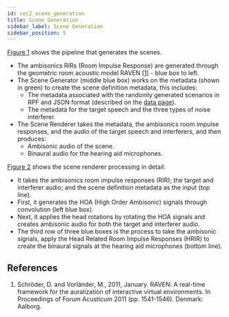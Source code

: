 ```yaml
---
id: cec2_scene_generation
title: Scene Generation
sidebar_label: Scene Generation
sidebar_position: 5
---
```



[Figure 1](#fig1) shows the pipeline that generates the scenes.

- The ambisonics RIRs (Room Impulse Response) are generated through the geometric room acoustic model RAVEN \[[1](#refs)\] - blue box to left.
- The Scene Generator (middle blue box) works on the metadata (shown in green) to create the scene definition metadata, this includes:
  - The metadata associated with the randomly generated scenarios in RPF and JSON format (described on the [data page](./cec2_data)).
  - The metadata for the target speech and the three types of noise interferer.
- The Scene Renderer takes the metadata, the ambisonics room impulse responses, and the audio of the target speech and interferers, and then produces:
  - Ambisonic audio of the scene.
  - Binaural audio for the hearing aid microphones.



[Figure 2](#fig2) shows the scene renderer processing in detail:

- It takes the ambisonics room impulse responses (RIR); the target and interferer audio; and the scene definition metadata as the input (top line).
- First, it generates the HOA (High Order Ambisonic) signals through convolution (left blue box).
- Next, it applies the head rotations by rotating the HOA signals and creates ambisonic audio for both the target and interferer audio.
- The third row of three blue boxes is the process to take the ambisonic signals, apply the Head Related Room Impulse Responses (HRIR) to create the binaural signals at the hearing aid microphones (bottom line).



## References

<a name="refs"></a>

1. Schröder, D. and Vorländer, M., 2011, January. RAVEN: A real-time framework for the auralization of interactive virtual environments. In Proceedings of Forum Acusticum 2011 (pp. 1541-1546). Denmark: Aalborg.
